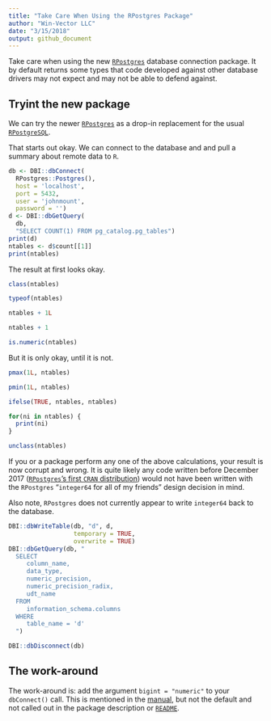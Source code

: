 ```yaml
---
title: "Take Care When Using the RPostgres Package"
author: "Win-Vector LLC"
date: "3/15/2018"
output: github_document
---
```


Take care when using the new [`RPostgres`](https://CRAN.R-project.org/package=RPostgres) 
database connection package.  It by default returns some types that code
developed against other database drivers may not expect and may not be able
to defend against.

## Tryint the new package

We can try the newer [`RPostgres`](https://CRAN.R-project.org/package=RPostgres)
as a drop-in replacement for the usual [`RPostgreSQL`](https://CRAN.R-project.org/package=RPostgreSQL).

That starts out okay. We can connect to the database 
and and pull a summary about remote data to `R`.


```r
db <- DBI::dbConnect(
  RPostgres::Postgres(),
  host = 'localhost',
  port = 5432,
  user = 'johnmount',
  password = '')
d <- DBI::dbGetQuery(
  db, 
  "SELECT COUNT(1) FROM pg_catalog.pg_tables")
print(d)
ntables <- d$count[[1]]
print(ntables)
```

The result at first looks okay.

```r
class(ntables)

typeof(ntables)

ntables + 1L

ntables + 1

is.numeric(ntables)
```

But it is only okay, until it is not.

```r
pmax(1L, ntables)

pmin(1L, ntables)

ifelse(TRUE, ntables, ntables)

for(ni in ntables) {
  print(ni)
}

unclass(ntables)
```

If you or a package perform any one of the above calculations, 
your result is now corrupt and wrong.  It is quite likely any code
written before December 2017 ([`RPostgres`'s first `CRAN` distribution](https://cran.rstudio.com/src/contrib/Archive/RPostgres/))
would not have been written with the `RPostgres` "`integer64` for all of my friends" design decision in mind.

Also note, `RPostgres` does not currently appear to write `integer64` back to the database.

```r
DBI::dbWriteTable(db, "d", d, 
                  temporary = TRUE, 
                  overwrite = TRUE)
DBI::dbGetQuery(db, "
  SELECT 
     column_name, 
     data_type, 
     numeric_precision, 
     numeric_precision_radix,
     udt_name
  FROM 
     information_schema.columns 
  WHERE 
     table_name = 'd'
  ")
```

```r
DBI::dbDisconnect(db)
```

## The  work-around

The work-around is: add the argument `bigint = "numeric"` to your `dbConnect()` call.  This is mentioned in the [manual](https://cran.r-project.org/web/packages/RPostgres/RPostgres.pdf), but not the default and not called out in
the package description or [`README`](https://cran.r-project.org/web/packages/RPostgres/README.html).



